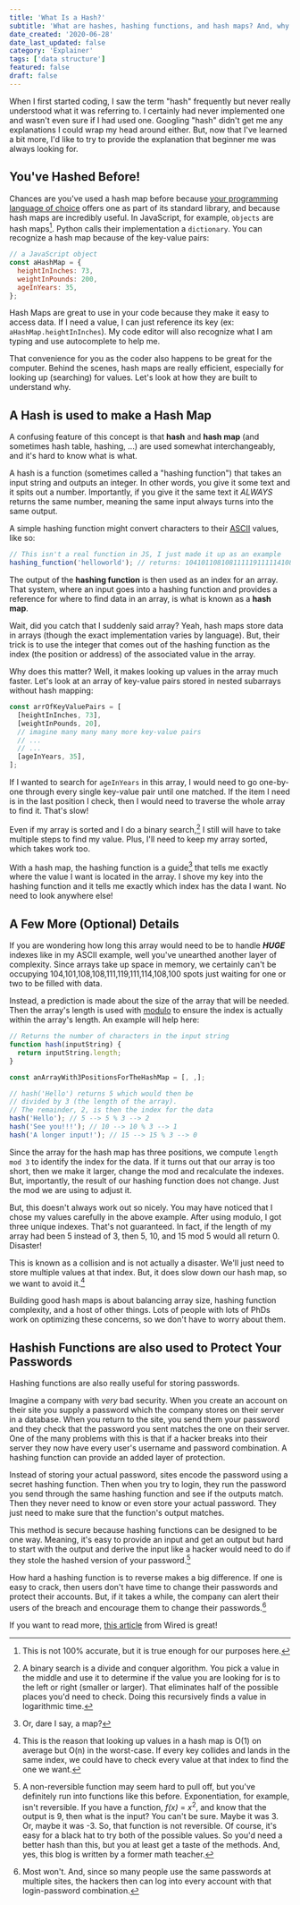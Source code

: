 ```yaml
---
title: 'What Is a Hash?'
subtitle: 'What are hashes, hashing functions, and hash maps? And, why do programmers use them?'
date_created: '2020-06-28'
date_last_updated: false
category: 'Explainer'
tags: ['data structure']
featured: false
draft: false
---
```


When I first started coding, I saw the term "hash" frequently but never really understood what it was referring to. I certainly had never implemented one and wasn't even sure if I had used one. Googling "hash" didn't get me any explanations I could wrap my head around either. But, now that I've learned a bit more, I'd like to try to provide the explanation that beginner me was always looking for.

## You've Hashed Before!

Chances are you've used a hash map before because [your programming language of choice](<https://en.wikipedia.org/wiki/Comparison_of_programming_languages_(associative_array)>) offers one as part of its standard library, and because hash maps are incredibly useful. In JavaScript, for example, `objects` are hash maps[^1]. Python calls their implementation a `dictionary`. You can recognize a hash map because of the key-value pairs:

[^1]: This is not 100% accurate, but it is true enough for our purposes here.

```js [] {}
// a JavaScript object
const aHashMap = {
  heightInInches: 73,
  weightInPounds: 200,
  ageInYears: 35,
};
```

Hash Maps are great to use in your code because they make it easy to access data. If I need a value, I can just reference its key (ex: `aHashMap.heightInInches`). My code editor will also recognize what I am typing and use autocomplete to help me.

That convenience for you as the coder also happens to be great for the computer. Behind the scenes, hash maps are really efficient, especially for looking up (searching) for values. Let's look at how they are built to understand why.

## A Hash is used to make a Hash Map

A confusing feature of this concept is that **hash** and **hash map** (and sometimes hash table, hashing, ...) are used somewhat interchangeably, and it's hard to know what is what.

A hash is a function (sometimes called a "hashing function") that takes an input string and outputs an integer. In other words, you give it some text and it spits out a number. Importantly, if you give it the same text it _ALWAYS_ returns the same number, meaning the same input always turns into the same output.

A simple hashing function might convert characters to their [ASCII](https://en.wikipedia.org/wiki/ASCII) values, like so:

```js [] {}
// This isn't a real function in JS, I just made it up as an example
hashing_function('helloworld'); // returns: 104101108108111119111114108100
```

The output of the **hashing function** is then used as an index for an array. That system, where an input goes into a hashing function and provides a reference for where to find data in an array, is what is known as a **hash map**.

Wait, did you catch that I suddenly said array? Yeah, hash maps store data in arrays (though the exact implementation varies by language). But, their trick is to use the integer that comes out of the hashing function as the index (the position or address) of the associated value in the array.

Why does this matter? Well, it makes looking up values in the array much faster. Let's look at an array of key-value pairs stored in nested subarrays without hash mapping:

```js [] {}
const arrOfKeyValuePairs = [
  [heightInInches, 73],
  [weightInPounds, 20],
  // imagine many many many more key-value pairs
  // ...
  // ...
  [ageInYears, 35],
];
```

If I wanted to search for `ageInYears` in this array, I would need to go one-by-one through every single key-value pair until one matched. If the item I need is in the last position I check, then I would need to traverse the whole array to find it. That's slow!

Even if my array is sorted and I do a binary search,[^2] I still will have to take multiple steps to find my value. Plus, I'll need to keep my array sorted, which takes work too.

[^2]: A binary search is a divide and conquer algorithm. You pick a value in the middle and use it to determine if the value you are looking for is to the left or right (smaller or larger). That eliminates half of the possible places you'd need to check. Doing this recursively finds a value in logarithmic time.

With a hash map, the hashing function is a guide[^3] that tells me exactly where the value I want is located in the array. I shove my key into the hashing function and it tells me exactly which index has the data I want. No need to look anywhere else!

[^3]: Or, dare I say, a map?

## A Few More (Optional) Details

If you are wondering how long this array would need to be to handle **_HUGE_** indexes like in my ASCII example, well you've unearthed another layer of complexity. Since arrays take up space in memory, we certainly can't be occupying 104,101,108,108,111,119,111,114,108,100 spots just waiting for one or two to be filled with data.

Instead, a prediction is made about the size of the array that will be needed. Then the array's length is used with [modulo](https://en.wikipedia.org/wiki/Modulo_operation) to ensure the index is actually within the array's length. An example will help here:

```js [] {}
// Returns the number of characters in the input string
function hash(inputString) {
  return inputString.length;
}

const anArrayWith3PositionsForTheHashMap = [, ,];

// hash('Hello') returns 5 which would then be
// divided by 3 (the length of the array).
// The remainder, 2, is then the index for the data
hash('Hello'); // 5 --> 5 % 3 --> 2
hash('See you!!!'); // 10 --> 10 % 3 --> 1
hash('A longer input!'); // 15 --> 15 % 3 --> 0
```

Since the array for the hash map has three positions, we compute `length mod 3` to identify the index for the data. If it turns out that our array is too short, then we make it larger, change the mod and recalculate the indexes. But, importantly, the result of our hashing function does not change. Just the mod we are using to adjust it.

But, this doesn't always work out so nicely. You may have noticed that I chose my values carefully in the above example. After using modulo, I got three unique indexes. That's not guaranteed. In fact, if the length of my array had been 5 instead of 3, then 5, 10, and 15 mod 5 would all return 0. Disaster!

This is known as a collision and is not actually a disaster. We'll just need to store multiple values at that index. But, it does slow down our hash map, so we want to avoid it.[^4]

[^4]: This is the reason that looking up values in a hash map is O(1) on average but O(n) in the worst-case. If every key collides and lands in the same index, we could have to check every value at that index to find the one we want.

Building good hash maps is about balancing array size, hashing function complexity, and a host of other things. Lots of people with lots of PhDs work on optimizing these concerns, so we don't have to worry about them.

## Hashish Functions are also used to Protect Your Passwords

Hashing functions are also really useful for storing passwords.

Imagine a company with _very_ bad security. When you create an account on their site you supply a password which the company stores on their server in a database. When you return to the site, you send them your password and they check that the password you sent matches the one on their server. One of the many problems with this is that if a hacker breaks into their server they now have every user's username and password combination. A hashing function can provide an added layer of protection.

Instead of storing your actual password, sites encode the password using a secret hashing function. Then when you try to login, they run the password you send through the same hashing function and see if the outputs match. Then they never need to know or even store your actual password. They just need to make sure that the function's output matches.

This method is secure because hashing functions can be designed to be one way. Meaning, it's easy to provide an input and get an output but hard to start with the output and derive the input like a hacker would need to do if they stole the hashed version of your password.[^5]

[^5]: A non-reversible function may seem hard to pull off, but you've definitely run into functions like this before. Exponentiation, for example, isn't reversible. If you have a function, _f(x)_ = _x_<sup>2</sup>, and know that the output is 9, then what is the input? You can't be sure. Maybe it was 3. Or, maybe it was -3. So, that function is not reversible. Of course, it's easy for a black hat to try both of the possible values. So you'd need a better hash than this, but you at least get a taste of the methods. And, yes, this blog is written by a former math teacher.

How hard a hashing function is to reverse makes a big difference. If one is easy to crack, then users don't have time to change their passwords and protect their accounts. But, if it takes a while, the company can alert their users of the breach and encourage them to change their passwords.[^6]

[^6]: Most won't. And, since so many people use the same passwords at multiple sites, the hackers then can log into every account with that login-password combination.

If you want to read more, [this article](https://www.wired.com/2016/06/hacker-lexicon-password-hashing/) from Wired is great!
